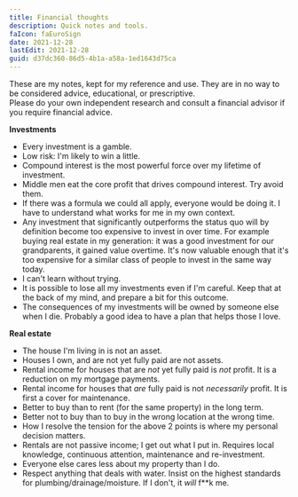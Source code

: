 ```yaml
---
title: Financial thoughts
description: Quick notes and tools.
faIcon: faEuroSign
date: 2021-12-28
lastEdit: 2021-12-28
guid: d37dc360-86d5-4b1a-a58a-1ed1643d75ca
---
```



<Disclaimer heading="The author is not a financial advisor/consultant/professional.">
  <div>
    These are my notes, kept for my reference and use. They are in no way to be
    considered advice, educational, or prescriptive.
  </div>
  <div>
    Please do your own independent research and consult a financial advisor if
    you require financial advice.
  </div>
</Disclaimer>

**Investments**

- Every investment is a gamble.
- Low risk: I'm likely to win a little.
- Compound interest is the most powerful force over my lifetime of investment.
- Middle men eat the core profit that drives compound interest. Try avoid them.
- If there was a formula we could all apply, everyone would be doing it. I have to understand what works for me in my own context.
- Any investment that significantly outperforms the status quo will by definition become too expensive to invest in over time. For example buying real estate in my generation: it was a good investment for our grandparents, it gained value overtime. It's now valuable enough that it's too expensive for a similar class of people to invest in the same way today.
- I can't learn without trying.
- It is possible to lose all my investments even if I'm careful. Keep that at the back of my mind, and prepare a bit for this outcome.
- The consequences of my investments will be owned by someone else when I die. Probably a good idea to have a plan that helps those I love.


**Real estate**

- The house I'm  living in is not an asset.
- Houses I own, and are not yet fully paid are not assets.
- Rental income for houses that are _not_ yet fully paid is _not_ profit. It is a reduction on my mortgage payments.
- Rental income for houses that _are_ fully paid is not _necessarily_ profit. It is first a cover for maintenance.
- Better to buy than to rent (for the same property) in the long term.
- Better not to buy than to buy in the wrong location at the wrong time.
- How I resolve the tension for the above 2 points is where my personal decision matters.
- Rentals are not passive income; I get out what I put in. Requires local knowledge, continuous attention, maintenance and re-investment.
- Everyone else cares less about my property than I do.
- Respect anything that deals with water. Insist on the highest standards for plumbing/drainage/moisture. If I don't, it *will* f**k me.
